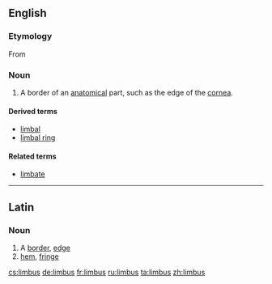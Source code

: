 ==English==

===Etymology===
From {{etyl|la}} {{term|limbus||edge, border|lang=la}}

===Noun===
{{en-noun|-}}

# {{medical|biology}} A border of an [[anatomical]] part, such as the edge of the [[cornea]].

====Derived terms====
* [[limbal]]
* [[limbal ring]]

====Related terms====
* [[limbate]]

----

==Latin==

===Noun===
{{la-noun|limbus|limbi|limbī|m|second}}

# A [[border]], [[edge]]
# [[hem]], [[fringe]]

[[cs:limbus]]
[[de:limbus]]
[[fr:limbus]]
[[ru:limbus]]
[[ta:limbus]]
[[zh:limbus]]